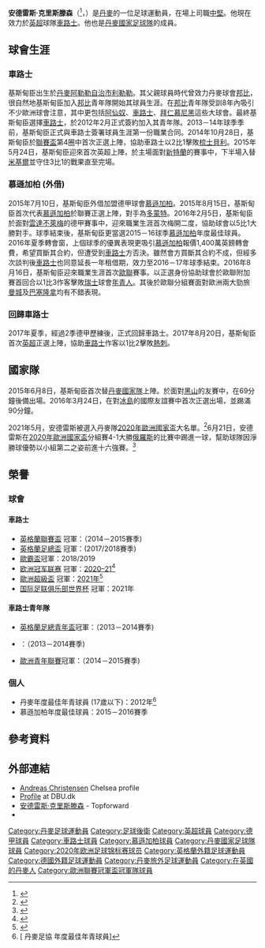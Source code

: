 {{Refimprove|time=2021-08-03}}
{{noteTA|G1=Football|G2=uefa|G3=德甲|G4=EPL
|1=zh-hans:克里斯滕森;zh-hk:基斯甸臣;zh-tw:克里斯滕森;
|2=zh-hans:安德烈亚斯;zh-hk:安德列斯;zh-tw:安德雷斯;
}}
{{Infobox football biography
| name = 安德雷斯·克里斯滕森<br/>Andreas Christensen
| image = Andreas Christensen 2019.jpg
| image_size = 
| height = {{convert|1.87|m|ftin|0|abbr=on}}
| fullname = Andreas Bødtker Christensen
| birth_date = {{birth date and age|1996|4|10|df=y}}
| birth_place = {{DEN}}[[利勒勒|利勒勒]]
| currentclub = [[車路士足球會|車路士]]
| clubnumber = 4
| position = [[中堅|中堅]]
| youthyears1 = 2004–2012 | youthclubs1 = [[邦比足球會|邦比]]
| youthyears2 = 2012–2015 | youthclubs2 = [[車路士足球會|車路士]]
| years1 = 2013– | clubs1 = [[車路士足球會|車路士]] | caps1 = 85 | goals1 = 0
| years2 = 2015–2017 | clubs2 = →[[慕遜加柏體育會|慕遜加柏]] | caps2 = 62 | goals2= 5
| nationalyears1 = 2011–2012 | nationalteam1 = 丹麥U-16 | nationalcaps1 = 2 | nationalgoals1 = 0
| nationalyears2 = 2011–2012 | nationalteam2 = 丹麥U-17 | nationalcaps2 = 18 | nationalgoals2 = 5
| nationalyears3 = 2013 | nationalteam3 =丹麥U-19 | nationalcaps3 = 2 | nationalgoals3 = 0
| nationalyears4 = 2013– | nationalteam4 = [[丹麥21歲以下國家足球隊|丹麥U-21]] | nationalcaps4 = 21 | nationalgoals4 = 1
| nationalyears5 = 2015– | nationalteam5 = [[丹麥國家足球隊|丹麥]] | nationalcaps5 = 55 | nationalgoals5 = 2
| pcupdate = 2021年12月26日
| ntupdate = 2021年11月15日
}}

'''安德雷斯·克里斯滕森'''（{{lang-da|'''Andreas Bødtker Christensen'''}}<ref>{{cite web|title=01 February 2013 Premier League Clubs submit Squad Lists|url=http://www.premierleague.com/content/dam/premierleague/site-content/News/publications/squad-lists/squad-lists-February-2013.pdf|publisher=Premier League|accessdate=13 December 2014|archive-date=2016-03-04|archive-url=https://web.archive.org/web/20160304033709/http://www.premierleague.com/content/dam/premierleague/site-content/News/publications/squad-lists/squad-lists-February-2013.pdf|dead-url=no}}</ref>，{{bd|1996年|4月10日}}）是[[丹麥|丹麥]]的一位足球運動員，在場上司職[[中堅|中堅]]。他現在效力於[[英超|英超]]球隊[[車路士足球會|車路士]]。他也是[[丹麥國家足球隊|丹麥國家足球隊]]的成員。

==球會生涯==
{{Unreferenced section|date=2021-08-03}}
===車路士===
基斯甸臣出生於[[丹麥|丹麥]][[阿勒勒自治市|阿勒勒自治市]][[利勒勒|利勒勒]]。其父親球員時代曾效力丹麥球會[[邦比足球會|邦比]]，很自然地基斯甸臣加入[[邦比足球會|邦比]]青年隊開始其球員生涯。在[[邦比足球會|邦比]]青年隊受訓8年內吸引不少歐洲球會注意，其中更包括[[阿仙奴|阿仙奴]]、[[車路士|車路士]]、[[拜仁慕尼黑|拜仁慕尼黑]]這些大球會。最終基斯甸臣選擇[[車路士|車路士]]，於2012年2月正式簽約加入其青年隊。2013－14年球季季前，基斯甸臣正式與車路士簽署球員生涯第一份職業合同。2014年10月28日，基斯甸臣於[[英格蘭足球聯賽盃|聯賽盃]]第4圈中首次正選上陣，協助車路士以2比1擊敗[[謝斯伯利足球俱樂部|梳士貝利]]。2015年5月24日，基斯甸臣迎來首次英超上陣，於主場面對[[新特蘭足球會|新特蘭]]的賽事中，下半場入替[[米基爾·約翰·奧比|米基爾]]並守住3比1的戰果直至完場。

===慕遜加柏 (外借)===
2015年7月10日，基斯甸臣外借加盟德甲球會[[慕遜加柏體育會|慕遜加柏]]。2015年8月15日，基斯甸臣首次代表[[慕遜加柏體育會|慕遜加柏]]於聯賽正選上陣，對手為[[多蒙特足球會|多蒙特]]。2016年2月5日，基斯甸臣於面對[[雲達不萊梅|雲達不萊梅]]的德甲賽事中，迎來職業生涯首次梅開二度，協助球會以5比1大勝對手。球季結束後，基斯甸臣更當選2015－16球季[[慕遜加柏體育會|慕遜加柏]]年度最佳球員。2016年夏季轉會窗，上個球季的優異表現更吸引[[慕遜加柏體育會|慕遜加柏]]報價1,400萬英鎊轉會費，希望買斷其合約，但遭受到[[車路士|車路士]]方否決。雖然會方買斷其合約不成，但經多次談判後[[車路士|車路士]]也同意延長一年租借期，效力至2016－17年球季結束。2016年8月16日，基斯甸臣迎來職業生涯首次[[歐洲冠軍聯賽|歐聯]]賽事。以正選身份協助球會於歐聯附加賽首回合以1比3作客擊敗[[瑞士|瑞士]]球會[[伯爾尼年輕人體育俱樂部|年青人]]。其後於歐聯分組賽面對歐洲兩大勁旅[[曼徹斯特城足球會|曼城]]及[[巴塞隆拿足球會|巴塞隆拿]]均有不錯表現。

===回歸車路士===
2017年夏季，經過2季德甲歷練後，正式回歸車路士。2017年8月20日，基斯甸臣首次[[英超|英超]]正選上陣，協助[[車路士|車路士]]作客以1比2擊敗[[托定咸熱刺足球會|熱刺]]。

==國家隊==
2015年6月8日，基斯甸臣首次替[[丹麥國家足球隊|丹麥國家隊]]上陣。於面對[[蒙特內哥羅國家足球隊|黑山]]的友賽中，在69分鐘後備出場。2016年3月24日，在對[[冰島國家足球隊|冰島]]的國際友誼賽中首次正選出場，並踢滿90分鐘。

2021年5月，安德雷斯被選入丹麥隊[[2020年歐洲國家盃|2020年歐洲國家盃]]大名單。<ref>{{Cite web|url=https://www.hk01.com/%E5%8D%B3%E6%99%82%E9%AB%94%E8%82%B2/636177/%E6%AD%90%E5%9C%8B%E7%9B%83-%E7%9D%87%E6%B3%A2%E5%BF%85%E5%82%99%E8%B3%87%E6%96%99-24%E6%94%AF%E6%B1%BA%E8%B3%BD%E5%91%A8%E7%90%83%E9%9A%8A%E7%90%83%E5%93%A1%E5%90%8D%E5%96%AE%E5%85%A8%E9%8C%84-%E9%99%84%E7%90%83%E8%A1%A3%E8%99%9F%E7%A2%BC|title=歐國盃 睇波必備資料！24支決賽周球隊球員名單全錄|website=香港01|accessdate=2021-06-21|archive-date=2021-10-19|archive-url=https://web.archive.org/web/20211019053202/https://www.hk01.com/%E5%8D%B3%E6%99%82%E9%AB%94%E8%82%B2/636177/%E6%AD%90%E5%9C%8B%E7%9B%83-%E7%9D%87%E6%B3%A2%E5%BF%85%E5%82%99%E8%B3%87%E6%96%99-24%E6%94%AF%E6%B1%BA%E8%B3%BD%E5%91%A8%E7%90%83%E9%9A%8A%E7%90%83%E5%93%A1%E5%90%8D%E5%96%AE%E5%85%A8%E9%8C%84-%E9%99%84%E7%90%83%E8%A1%A3%E8%99%9F%E7%A2%BC|dead-url=no}}</ref>6月21日，安德雷斯在[[2020年歐洲國家盃|2020年歐洲國家盃]]分組賽4-1大勝[[俄羅斯國家足球隊|俄羅斯]]的比賽中踢進一球，幫助球隊因淨勝球優勢以小組第二之姿前進十六強賽。<ref>{{Cite web|url=https://ca.soccerway.com/matches/2021/06/21/europe/european-championships/russia/denmark/3188281/|title=RUSSIA VS. DENMARK  1 - 4|website=Soccerway|accessdate=2021-06-21|archive-date=2021-05-19|archive-url=https://web.archive.org/web/20210519185256/https://ca.soccerway.com/matches/2021/06/21/europe/european-championships/russia/denmark/3188281/|dead-url=no}}</ref>

==榮譽==
===球會===
====車路士====
*[[英格蘭聯賽盃|英格蘭聯賽盃]] 冠軍：（2014－2015賽季)
*[[英格蘭足總盃|英格蘭足總盃]] 冠軍：(2017/2018賽季)
*[[歐霸盃|歐霸盃]]冠軍：2018/2019
*[[欧洲冠军联赛|欧洲冠军联赛]] 冠軍：[[2020–21年歐洲冠軍聯賽|2020–21]]<ref>{{cite web|url=https://www.881903.com/news/sports/2393728/%E6%AD%90%E8%81%AF%E6%B1%BA%E8%B3%BD%EF%BD%9C%E8%BB%8A%E8%B7%AF%E5%A3%AB%E4%B8%80%E7%90%83%E5%8A%9B%E5%85%8B%E6%9B%BC%E5%9F%8E-%E7%AC%AC%E4%BA%8C%E6%AC%A1%E6%8D%A7%E8%B5%B0%E6%AD%90%E8%81%AF|title=歐聯決賽 車路士一球力克曼城　第二次捧走歐聯|website=商業電台|accessdate=2021-05-30|archive-date=2021-06-02|archive-url=https://web.archive.org/web/20210602212240/https://www.881903.com/news/sports/2393728/%E6%AD%90%E8%81%AF%E6%B1%BA%E8%B3%BD%EF%BD%9C%E8%BB%8A%E8%B7%AF%E5%A3%AB%E4%B8%80%E7%90%83%E5%8A%9B%E5%85%8B%E6%9B%BC%E5%9F%8E-%E7%AC%AC%E4%BA%8C%E6%AC%A1%E6%8D%A7%E8%B5%B0%E6%AD%90%E8%81%AF|dead-url=no}}</ref>
*[[歐洲超級盃|歐洲超級盃]] 冠軍：[[2021年歐洲超級盃|2021年]]<ref>{{cite web|url=https://hk.on.cc/hk/bkn/cnt/sport/20210812/bkn-20210812080029744-0812_00882_001.html|title=杜曹神調動！車路士贏維拉利爾奪歐超盃|website=東網|date=2021-08-12|access-date=2021-08-12|archive-date=2021-12-25|archive-url=https://web.archive.org/web/20211225033152/https://hk.on.cc/hk/bkn/cnt/sport/20210812/bkn-20210812080029744-0812_00882_001.html|dead-url=no}}</ref>
*[[国际足联俱乐部世界杯|国际足联俱乐部世界杯]] 冠軍：2021年

====車路士青年隊====
*[[英格蘭足總青年盃|英格蘭足總青年盃]]冠軍：（2013－2014賽季)
*{{link-en|U21英格蘭超級聯賽冠軍|Professional_Development_League}}：（2013－2014賽季)
*[[歐洲青年聯賽|歐洲青年聯賽]]冠軍：（2014－2015賽季)

===個人===
*丹麥年度最佳年青球員 (17歲以下)：2012年<ref>[{{Cite web |url=http://www.dbu.dk/landshold/ungdomslandshold_herrer/DBUs_Talentpris.aspx |title=丹麥足協 年度最佳年青球員{{da}} |access-date=2015-06-18 |archive-date=2018-09-15 |archive-url=https://web.archive.org/web/20180915084511/https://www.dbu.dk/landshold/ungdomslandshold_herrer/dbus_talentpris.aspx |dead-url=no }} 丹麥足協 年度最佳年青球員{{da}}]</ref>
*慕遜加柏年度最佳球員：2015－2016賽季

==參考資料==	
{{reflist}}	

==外部連結==
* [http://www.chelseafc.com/teams/first-team/andreas-christensen.html Andreas Christensen] {{Wayback|url=http://www.chelseafc.com/teams/first-team/andreas-christensen.html |date=20140815081559 }} Chelsea profile
* [http://www.dbu.dk/landshold/Landsholdsdatabasen/LBasePlayerInfo.aspx?playerid=6925 Profile] {{Wayback|url=http://www.dbu.dk/landshold/Landsholdsdatabasen/LBasePlayerInfo.aspx?playerid=6925 |date=20141005091409 }} at DBU.dk {{da icon}}
* [http://thetopforward.com/view?id=29 安德雷斯·克里斯滕森] {{Wayback|url=http://thetopforward.com/view?id=29 |date=20150627171333 }} - Topforward
* {{Soccerway}}

{{車路士球員名單}}
{{2018年世界盃足球賽丹麥參賽名單}}
{{2020年欧洲足球锦标赛丹麦参赛名单}}

{{DEFAULTSORT:Christensen, Andreas}}
[[Category:丹麥足球運動員|Category:丹麥足球運動員]]
[[Category:足球後衛|Category:足球後衛]]
[[Category:英超球員|Category:英超球員]]
[[Category:德甲球員|Category:德甲球員]]
[[Category:車路士球員|Category:車路士球員]]
[[Category:慕遜加柏球員|Category:慕遜加柏球員]]
[[Category:丹麥國家足球隊球員|Category:丹麥國家足球隊球員]]
[[Category:2020年欧洲足球锦标赛球员|Category:2020年欧洲足球锦标赛球员]]
[[Category:英格蘭外籍足球運動員|Category:英格蘭外籍足球運動員]]
[[Category:德國外籍足球運動員|Category:德國外籍足球運動員]]
[[Category:丹麥旅外足球運動員|Category:丹麥旅外足球運動員]]
[[Category:在英國的丹麥人|Category:在英國的丹麥人]]
[[Category:歐洲聯賽冠軍盃冠軍隊球員|Category:歐洲聯賽冠軍盃冠軍隊球員]]